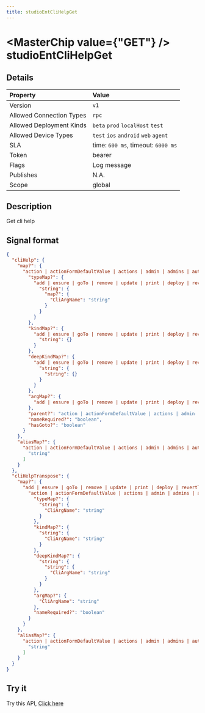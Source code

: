 ```yaml
---
title: studioEntCliHelpGet
---
```



# <MasterChip value={"GET"} /> studioEntCliHelpGet

## Details

| Property | Value | 
| :--- | :--- | 
| Version | `v1` |
| Allowed Connection Types | `rpc`  |
| Allowed Deployment Kinds | `beta` `prod` `localHost` `test`  |
| Allowed Device Types | `test` `ios` `android` `web` `agent`  |
| SLA | time: `600 ms`, timeout: `6000 ms` |
| Token | bearer |
| Flags | Log message |
| Publishes | N.A. |
| Scope | global |


## Description

Get cli help

## Signal format

```json copy
{
  "cliHelp": {
    "map?": {
      "action | actionFormDefaultValue | actions | admin | admins | automation | automationEvent | automationStep | automationStepFormula | automations | deeplink | deeplinkProp | deeplinks | deployConfig | deployEntPlugin | deployEntPluginConfigFormValue | deployVar | driveSettings | driveSheet | driveSheets | entPlugin | entPlugins | enterprise | field | fieldPermission | fieldProp | fieldRefOverlayLayout | follower | followers | form | formFormula | formLayoutContent | formLayoutFooter | formLayoutHeader | formLayoutWatermark | formMenu | formPermission | formProp | formVisibilityAction | formVisibilityCondition | formVisibilityRule | forms | gotoCtx | grid | gridLayout | gridLayoutCardItem | gridLayoutListItem | gridLayoutTableFooter | gridLayoutTableHeader | gridMenu | gridMenuRow | gridPermission | gridProp | group | groupAction | groups | plugin | pluginApi | pluginResource | prompt | promptConfig | prompts | report | reports | role | roles | section | sectionMenu | sectionPermission | sectionProp | spreadsheet | spreadsheetLayout | spreadsheetLayoutCardItem | spreadsheetLayoutListItem | spreadsheetPartition | spreadsheetPermission | spreadsheetPermissionForwardGroups | spreadsheetPermissionForwardRoles | spreadsheets | translation | translations | user | users | validations | variableMapOfTextKeyValue | variableMappingField | variableMappingGrid | variable | variables": {
        "typeMap?": {
          "add | ensure | goTo | remove | update | print | deploy | revertToDeploy | fromStore | invite | inviteAll | activate | deActivate | ensureSelf": {
            "string": {
              "map?": {
                "CliArgName": "string"
              }
            }
          }
        },
        "kindMap?": {
          "add | ensure | goTo | remove | update | print | deploy | revertToDeploy | fromStore | invite | inviteAll | activate | deActivate | ensureSelf": {
            "string": {}
          }
        },
        "deepKindMap?": {
          "add | ensure | goTo | remove | update | print | deploy | revertToDeploy | fromStore | invite | inviteAll | activate | deActivate | ensureSelf": {
            "string": {
              "string": {}
            }
          }
        },
        "argMap?": {
          "add | ensure | goTo | remove | update | print | deploy | revertToDeploy | fromStore | invite | inviteAll | activate | deActivate | ensureSelf": {}
        },
        "parent?": "action | actionFormDefaultValue | actions | admin | admins | automation | automationEvent | automationStep | automationStepFormula | automations | deeplink | deeplinkProp | deeplinks | deployConfig | deployEntPlugin | deployEntPluginConfigFormValue | deployVar | driveSettings | driveSheet | driveSheets | entPlugin | entPlugins | enterprise | field | fieldPermission | fieldProp | fieldRefOverlayLayout | follower | followers | form | formFormula | formLayoutContent | formLayoutFooter | formLayoutHeader | formLayoutWatermark | formMenu | formPermission | formProp | formVisibilityAction | formVisibilityCondition | formVisibilityRule | forms | gotoCtx | grid | gridLayout | gridLayoutCardItem | gridLayoutListItem | gridLayoutTableFooter | gridLayoutTableHeader | gridMenu | gridMenuRow | gridPermission | gridProp | group | groupAction | groups | plugin | pluginApi | pluginResource | prompt | promptConfig | prompts | report | reports | role | roles | section | sectionMenu | sectionPermission | sectionProp | spreadsheet | spreadsheetLayout | spreadsheetLayoutCardItem | spreadsheetLayoutListItem | spreadsheetPartition | spreadsheetPermission | spreadsheetPermissionForwardGroups | spreadsheetPermissionForwardRoles | spreadsheets | translation | translations | user | users | validations | variableMapOfTextKeyValue | variableMappingField | variableMappingGrid | variable | variables",
        "nameRequired?": "boolean",
        "hasGoto?": "boolean"
      }
    },
    "aliasMap?": {
      "action | actionFormDefaultValue | actions | admin | admins | automation | automationEvent | automationStep | automationStepFormula | automations | deeplink | deeplinkProp | deeplinks | deployConfig | deployEntPlugin | deployEntPluginConfigFormValue | deployVar | driveSettings | driveSheet | driveSheets | entPlugin | entPlugins | enterprise | field | fieldPermission | fieldProp | fieldRefOverlayLayout | follower | followers | form | formFormula | formLayoutContent | formLayoutFooter | formLayoutHeader | formLayoutWatermark | formMenu | formPermission | formProp | formVisibilityAction | formVisibilityCondition | formVisibilityRule | forms | gotoCtx | grid | gridLayout | gridLayoutCardItem | gridLayoutListItem | gridLayoutTableFooter | gridLayoutTableHeader | gridMenu | gridMenuRow | gridPermission | gridProp | group | groupAction | groups | plugin | pluginApi | pluginResource | prompt | promptConfig | prompts | report | reports | role | roles | section | sectionMenu | sectionPermission | sectionProp | spreadsheet | spreadsheetLayout | spreadsheetLayoutCardItem | spreadsheetLayoutListItem | spreadsheetPartition | spreadsheetPermission | spreadsheetPermissionForwardGroups | spreadsheetPermissionForwardRoles | spreadsheets | translation | translations | user | users | validations | variableMapOfTextKeyValue | variableMappingField | variableMappingGrid | variable | variables": [
        "string"
      ]
    }
  },
  "cliHelpTranspose": {
    "map?": {
      "add | ensure | goTo | remove | update | print | deploy | revertToDeploy | fromStore | invite | inviteAll | activate | deActivate | ensureSelf": {
        "action | actionFormDefaultValue | actions | admin | admins | automation | automationEvent | automationStep | automationStepFormula | automations | deeplink | deeplinkProp | deeplinks | deployConfig | deployEntPlugin | deployEntPluginConfigFormValue | deployVar | driveSettings | driveSheet | driveSheets | entPlugin | entPlugins | enterprise | field | fieldPermission | fieldProp | fieldRefOverlayLayout | follower | followers | form | formFormula | formLayoutContent | formLayoutFooter | formLayoutHeader | formLayoutWatermark | formMenu | formPermission | formProp | formVisibilityAction | formVisibilityCondition | formVisibilityRule | forms | gotoCtx | grid | gridLayout | gridLayoutCardItem | gridLayoutListItem | gridLayoutTableFooter | gridLayoutTableHeader | gridMenu | gridMenuRow | gridPermission | gridProp | group | groupAction | groups | plugin | pluginApi | pluginResource | prompt | promptConfig | prompts | report | reports | role | roles | section | sectionMenu | sectionPermission | sectionProp | spreadsheet | spreadsheetLayout | spreadsheetLayoutCardItem | spreadsheetLayoutListItem | spreadsheetPartition | spreadsheetPermission | spreadsheetPermissionForwardGroups | spreadsheetPermissionForwardRoles | spreadsheets | translation | translations | user | users | validations | variableMapOfTextKeyValue | variableMappingField | variableMappingGrid | variable | variables": {
          "typeMap?": {
            "string": {
              "CliArgName": "string"
            }
          },
          "kindMap?": {
            "string": {
              "CliArgName": "string"
            }
          },
          "deepKindMap?": {
            "string": {
              "string": {
                "CliArgName": "string"
              }
            }
          },
          "argMap?": {
            "CliArgName": "string"
          },
          "nameRequired?": "boolean"
        }
      }
    },
    "aliasMap?": {
      "action | actionFormDefaultValue | actions | admin | admins | automation | automationEvent | automationStep | automationStepFormula | automations | deeplink | deeplinkProp | deeplinks | deployConfig | deployEntPlugin | deployEntPluginConfigFormValue | deployVar | driveSettings | driveSheet | driveSheets | entPlugin | entPlugins | enterprise | field | fieldPermission | fieldProp | fieldRefOverlayLayout | follower | followers | form | formFormula | formLayoutContent | formLayoutFooter | formLayoutHeader | formLayoutWatermark | formMenu | formPermission | formProp | formVisibilityAction | formVisibilityCondition | formVisibilityRule | forms | gotoCtx | grid | gridLayout | gridLayoutCardItem | gridLayoutListItem | gridLayoutTableFooter | gridLayoutTableHeader | gridMenu | gridMenuRow | gridPermission | gridProp | group | groupAction | groups | plugin | pluginApi | pluginResource | prompt | promptConfig | prompts | report | reports | role | roles | section | sectionMenu | sectionPermission | sectionProp | spreadsheet | spreadsheetLayout | spreadsheetLayoutCardItem | spreadsheetLayoutListItem | spreadsheetPartition | spreadsheetPermission | spreadsheetPermissionForwardGroups | spreadsheetPermissionForwardRoles | spreadsheets | translation | translations | user | users | validations | variableMapOfTextKeyValue | variableMappingField | variableMappingGrid | variable | variables": [
        "string"
      ]
    }
  }
}
```

## Try it

Try this API, [Click here](https://web.neome.ai/api?path=app_cli_studioEntCliHelpGet)


